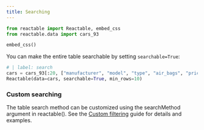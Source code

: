 ```yaml
---
title: Searching
---
```


```python
from reactable import Reactable, embed_css
from reactable.data import cars_93

embed_css()
```

You can make the entire table searchable by setting `searchable=True`:

```python
# | label: search
cars = cars_93[:20, ["manufacturer", "model", "type", "air_bags", "price"]]
Reactable(data=cars, searchable=True, min_rows=10)
```

### Custom searching

The table search method can be customized using the searchMethod argument in reactable(). See the [Custom filtering](./extra-advanced-filters.qmd) guide for details and examples.